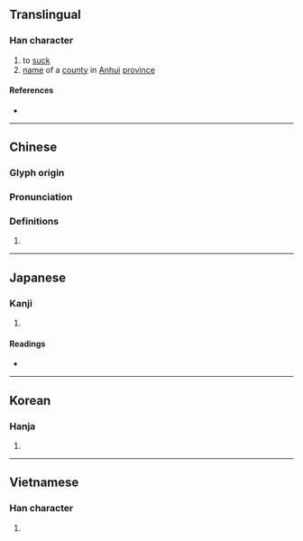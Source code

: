 {{character info/new}}
==Translingual==

===Han character===
{{Han char|rn=76|rad=欠|as=12|sn=16|four=87182|canj=OMNO|ids=⿰翕欠}}

# to [[suck]]
# [[name]] of a [[county]] in [[Anhui]] [[province]]

====References====
* {{Han ref|kx=0572.180|dkj=16204|dj=0960.170|hdz=32151.110|uh=6B59|ud=27481|bh=BEF9|bd=48889}}

----

==Chinese==
{{zh-forms}}

===Glyph origin===
{{Han etym}}

===Pronunciation===
{{zh-pron
|m=shè,xī,xié
|c=kap1,sip3
|mc=y
|oc=y
|ma=
|cat=v,pn
}}

===Definitions===
{{zh-hanzi}}

# {{rfdef|lang=zh}}

----

==Japanese==

===Kanji===
{{ja-kanji|grade=|rs=欠12}}

# {{defn|lang=ja|sort=欠12}}

====Readings====
* {{ja-readings|on=[[きゅう]] (kyū), [[しょう]] (shō), [[きょう]] (kyō)|kun=[[すう]] (suu)}}

----

==Korean==

===Hanja===
{{ko-hanja|hangeul=흡|eumhun=|rv=heup|mr=hŭp|y=hup}}

# {{defn|lang=ko|sort=欠12}}

----

==Vietnamese==

===Han character===
{{vi-hantu|[[hấp]], [[sợ]], [[thiệp]]|rs=欠12}}

# {{defn|lang=vi|sort=欠12}}